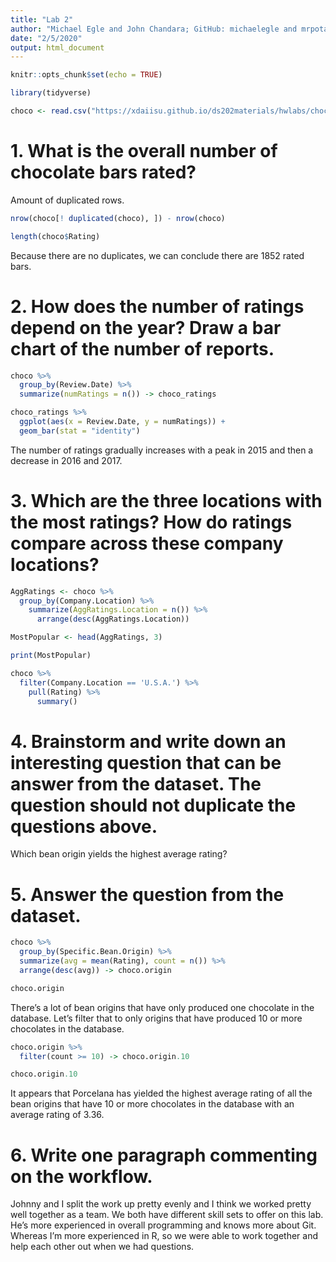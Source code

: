 ```yaml
---
title: "Lab 2"
author: "Michael Egle and John Chandara; GitHub: michaelegle and mrpotatofactory"
date: "2/5/2020"
output: html_document
---
```


```r
knitr::opts_chunk$set(echo = TRUE)
```

```r
library(tidyverse)

choco <- read.csv("https://xdaiisu.github.io/ds202materials/hwlabs/choco.csv")
```



# 1. What is the overall number of chocolate bars rated?


Amount of duplicated rows.

```r
nrow(choco[! duplicated(choco), ]) - nrow(choco)
```

```r
length(choco$Rating)
```

Because there are no duplicates, we can conclude there are 1852 rated bars.


# 2. How does the number of ratings depend on the year? Draw a bar chart of the number of reports.
```r
choco %>%
  group_by(Review.Date) %>%
  summarize(numRatings = n()) -> choco_ratings

choco_ratings %>%
  ggplot(aes(x = Review.Date, y = numRatings)) +
  geom_bar(stat = "identity")
```

The number of ratings gradually increases with a peak in 2015 and then a decrease in 2016 and 2017.



# 3. Which are the three locations with the most ratings? How do ratings compare across these company locations?

```r
AggRatings <- choco %>%
  group_by(Company.Location) %>%
    summarize(AggRatings.Location = n()) %>%
      arrange(desc(AggRatings.Location)) 

MostPopular <- head(AggRatings, 3)

print(MostPopular)

choco %>%
  filter(Company.Location == 'U.S.A.') %>%
    pull(Rating) %>%
      summary()
```

# 4. Brainstorm and write down an interesting question that can be answer from the dataset. The question should not duplicate the questions above.

Which bean origin yields the highest average rating?

# 5. Answer the question from the dataset.

```r
choco %>%
  group_by(Specific.Bean.Origin) %>%
  summarize(avg = mean(Rating), count = n()) %>%
  arrange(desc(avg)) -> choco.origin

choco.origin
```

There's a lot of bean origins that have only produced one chocolate in the database. Let's filter that to only origins that have produced 10 or more chocolates in the database.

```r
choco.origin %>%
  filter(count >= 10) -> choco.origin.10

choco.origin.10
```

It appears that Porcelana has yielded the highest average rating of all the bean origins that have 10 or more chocolates in the database with an average rating of 3.36.

# 6. Write one paragraph commenting on the workflow.

Johnny and I split the work up pretty evenly and I think we worked pretty well together as a team. We both have different skill sets to offer on this lab. He's more experienced in overall programming and knows more about Git. Whereas I'm more experienced in R, so we were able to work together and help each other out when we had questions. 
